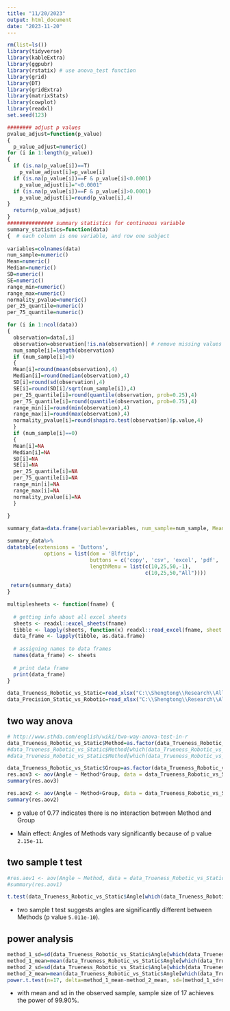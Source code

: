 ```yaml
---
title: "11/20/2023"
output: html_document
date: "2023-11-20"
---
```


```r
rm(list=ls())
library(tidyverse)
library(kableExtra)
library(ggpubr)
library(rstatix) # use anova_test function 
library(grid)
library(DT)
library(gridExtra)
library(matrixStats)
library(cowplot)
library(readxl)
set.seed(123)
```




```r
######## adjust p values 
pvalue_adjust=function(p_value)
{
  p_value_adjust=numeric()
for (i in 1:length(p_value))
{
  if (is.na(p_value[i])==T)
    p_value_adjust[i]=p_value[i]
  if (is.na(p_value[i])==F & p_value[i]<0.0001)
    p_value_adjust[i]="<0.0001"
  if (is.na(p_value[i])==F & p_value[i]>0.0001)
    p_value_adjust[i]=round(p_value[i],4)
}
  return(p_value_adjust)
}
############### summary statistics for continuous variable 
summary_statistics=function(data)
{  # each column is one variable, and row one subject 
  
variables=colnames(data)
num_sample=numeric()
Mean=numeric()
Median=numeric()
SD=numeric()
SE=numeric()
range_min=numeric()
range_max=numeric()
normality_pvalue=numeric()
per_25_quantile=numeric()
per_75_quantile=numeric()

for (i in 1:ncol(data))
{
  observation=data[,i]
  observation=observation[!is.na(observation)] # remove missing values 
  num_sample[i]=length(observation)
  if (num_sample[i]>0)
  {
  Mean[i]=round(mean(observation),4)
  Median[i]=round(median(observation),4)
  SD[i]=round(sd(observation),4)
  SE[i]=round(SD[i]/sqrt(num_sample[i]),4)
  per_25_quantile[i]=round(quantile(observation, prob=0.25),4)
  per_75_quantile[i]=round(quantile(observation, prob=0.75),4)
  range_min[i]=round(min(observation),4)
  range_max[i]=round(max(observation),4)
  normality_pvalue[i]=round(shapiro.test(observation)$p.value,4)
  }
  if (num_sample[i]==0)
  {
  Mean[i]=NA
  Median[i]=NA
  SD[i]=NA
  SE[i]=NA
  per_25_quantile[i]=NA
  per_75_quantile[i]=NA
  range_min[i]=NA
  range_max[i]=NA
  normality_pvalue[i]=NA
  }
  
}

summary_data=data.frame(variable=variables, num_sample=num_sample, Mean=Mean, Median=Median, SD=SD, SE=SE,per_25_quantile, per_75_quantile, Range_low=range_min, Range_upper=range_max, normality_pvalue=normality_pvalue)

summary_data%>%
datatable(extensions = 'Buttons',
            options = list(dom = 'Blfrtip',
                           buttons = c('copy', 'csv', 'excel', 'pdf', 'print'),
                           lengthMenu = list(c(10,25,50,-1),
                                             c(10,25,50,"All"))))
  
 return(summary_data) 
}

multiplesheets <- function(fname) {
   
  # getting info about all excel sheets
  sheets <- readxl::excel_sheets(fname)
  tibble <- lapply(sheets, function(x) readxl::read_excel(fname, sheet = x))
  data_frame <- lapply(tibble, as.data.frame)
    
  # assigning names to data frames
  names(data_frame) <- sheets
    
  # print data frame
  print(data_frame)
}


```


```r
data_Trueness_Robotic_vs_Static=read_xlsx("C:\\Shengtong\\Research\\AllCollaboration\\2023\\202311\\Arndt\\Trueness_Robotic vs Static_New.xlsx")
data_Precision_Static_vs_Robotic=read_xlsx("C:\\Shengtong\\Research\\AllCollaboration\\2023\\202311\\Arndt\\Precision_Static vs Robotic_New.xlsx")
```


## two way anova 


```r
# http://www.sthda.com/english/wiki/two-way-anova-test-in-r
data_Trueness_Robotic_vs_Static$Method=as.factor(data_Trueness_Robotic_vs_Static$Method)
#data_Trueness_Robotic_vs_Static$Method[which(data_Trueness_Robotic_vs_Static$Method==1)]="sCAIS"
#data_Trueness_Robotic_vs_Static$Method[which(data_Trueness_Robotic_vs_Static$Method==2)]="RAIS robotic"

data_Trueness_Robotic_vs_Static$Group=as.factor(data_Trueness_Robotic_vs_Static$Group)
res.aov3 <- aov(Angle ~ Method*Group, data = data_Trueness_Robotic_vs_Static) # with interaction
summary(res.aov3)

res.aov2 <- aov(Angle ~ Method+Group, data = data_Trueness_Robotic_vs_Static) # main effect without interaction
summary(res.aov2)
```

* p value of 0.77 indicates there is no interaction between Method and Group 

* Main effect: Angles of Methods vary significantly because of p value `2.15e-11`.  

## two sample t test 

```r
#res.aov1 <- aov(Angle ~ Method, data = data_Trueness_Robotic_vs_Static) 
#summary(res.aov1)

t.test(data_Trueness_Robotic_vs_Static$Angle[which(data_Trueness_Robotic_vs_Static$Method==1)], data_Trueness_Robotic_vs_Static$Angle[which(data_Trueness_Robotic_vs_Static$Method==2)])

```
* two sample t test suggests angles are significantly different between Methods (p value `5.011e-10`).  



## power analysis 


```r
method_1_sd=sd(data_Trueness_Robotic_vs_Static$Angle[which(data_Trueness_Robotic_vs_Static$Method==1)])
method_1_mean=mean(data_Trueness_Robotic_vs_Static$Angle[which(data_Trueness_Robotic_vs_Static$Method==1)])
method_2_sd=sd(data_Trueness_Robotic_vs_Static$Angle[which(data_Trueness_Robotic_vs_Static$Method==2)])
method_2_mean=mean(data_Trueness_Robotic_vs_Static$Angle[which(data_Trueness_Robotic_vs_Static$Method==2)])
power.t.test(n=17, delta=method_1_mean-method_2_mean, sd=(method_1_sd+method_2_sd)/2)

```

* with mean and sd in the observed sample, sample size of 17 achieves the power of 99.90\%.  